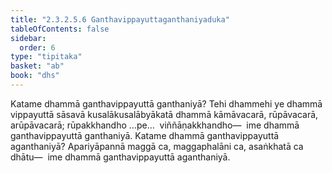 ```yaml
---
title: "2.3.2.5.6 Ganthavippayuttaganthaniyaduka"
tableOfContents: false
sidebar:
  order: 6
type: "tipitaka"
basket: "ab"
book: "dhs"
---
```



<DynamicBreadcrumb />

<Division number="1154" book="dhs" bookNo="29" page="232">

<Paragraph number="1848" book="dhs">
Katame dhammā ganthavippayuttā ganthaniyā? Tehi dhammehi ye dhammā vippayuttā sāsavā kusalākusalābyākatā dhammā kāmāvacarā, rūpāvacarā, arūpāvacarā; rūpakkhandho …pe…  viññāṇakkhandho—  ime dhammā ganthavippayuttā ganthaniyā.
</Paragraph>

</Division>
<Division number="1155" book="dhs" bookNo="29" page="232">

<Paragraph number="1849" book="dhs">
Katame dhammā ganthavippayuttā aganthaniyā? Apariyāpannā maggā ca, maggaphalāni ca, asaṅkhatā ca dhātu—  ime dhammā ganthavippayuttā aganthaniyā.
</Paragraph>
</Division>